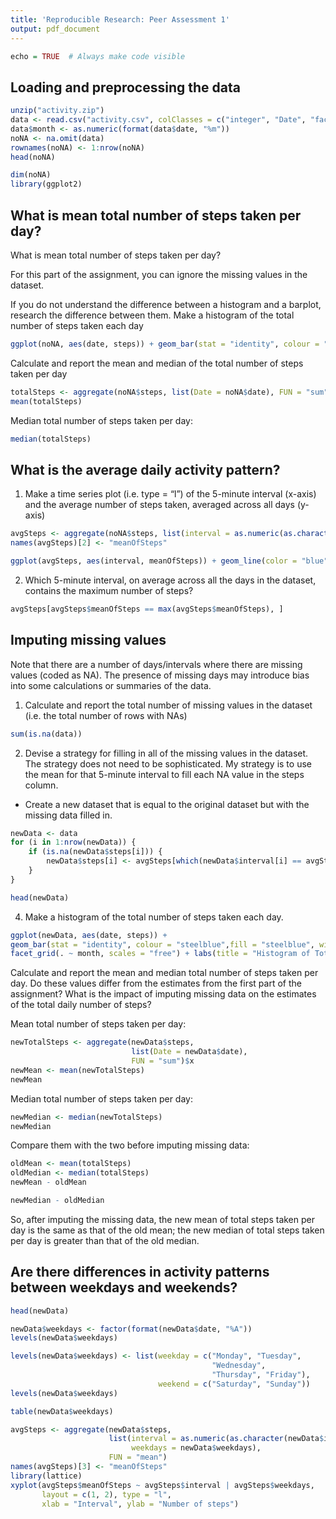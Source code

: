 ```yaml
---
title: 'Reproducible Research: Peer Assessment 1'
output: pdf_document
---
```

```r
echo = TRUE  # Always make code visible
```


## Loading and preprocessing the data
```r
unzip("activity.zip")
data <- read.csv("activity.csv", colClasses = c("integer", "Date", "factor"))
data$month <- as.numeric(format(data$date, "%m"))
noNA <- na.omit(data)
rownames(noNA) <- 1:nrow(noNA)
head(noNA)

```

```r
dim(noNA)
library(ggplot2)
```


## What is mean total number of steps taken per day?

What is mean total number of steps taken per day?

For this part of the assignment, you can ignore the missing values in the dataset.

If you do not understand the difference between a histogram and a barplot, research the difference between them. Make a histogram of the total number of steps taken each day

```r
ggplot(noNA, aes(date, steps)) + geom_bar(stat = "identity", colour = "blue", fill = "blue", width = 0.7) + facet_grid(. ~ month, scales = "free") + labs(title = "Histogram of Total Number of Steps Taken Each Day", x = "Date", y = "Total number of steps")
```

Calculate and report the mean and median of the total number of steps taken per day

```r
totalSteps <- aggregate(noNA$steps, list(Date = noNA$date), FUN = "sum")$x
mean(totalSteps)
```


Median total number of steps taken per day:

```r
median(totalSteps)
```


## What is the average daily activity pattern?
1. Make a time series plot (i.e. type = "l") of the 5-minute interval (x-axis) and the average number of steps taken, averaged across all days (y-axis)

```r
avgSteps <- aggregate(noNA$steps, list(interval = as.numeric(as.character(noNA$interval))), FUN = "mean")
names(avgSteps)[2] <- "meanOfSteps"

ggplot(avgSteps, aes(interval, meanOfSteps)) + geom_line(color = "blue", size = 0.8) + labs(title = "Time Series Plot of the 5-minute Interval", x = "5-minute intervals", y = "Average Number of Steps Taken")

```

2. Which 5-minute interval, on average across all the days in the dataset, contains the maximum number of steps?

```r
avgSteps[avgSteps$meanOfSteps == max(avgSteps$meanOfSteps), ]
```


## Imputing missing values

Note that there are a number of days/intervals where there are missing values (coded as NA). The presence of missing days may introduce bias into some calculations or summaries of the data.

1) Calculate and report the total number of missing values in the dataset (i.e. the total number of rows with NAs)


```r
sum(is.na(data))
```

2) Devise a strategy for filling in all of the missing values in the dataset. The strategy does not need to be sophisticated. 
My strategy is to use the mean for that 5-minute interval to fill each NA value in the steps column.

* Create a new dataset that is equal to the original dataset but with the missing data filled in.


```r
newData <- data 
for (i in 1:nrow(newData)) {
    if (is.na(newData$steps[i])) {
        newData$steps[i] <- avgSteps[which(newData$interval[i] == avgSteps$interval), ]$meanOfSteps
    }
}

head(newData)
```


4) Make a histogram of the total number of steps taken each day.

  ```r
ggplot(newData, aes(date, steps)) + 
geom_bar(stat = "identity", colour = "steelblue",fill = "steelblue", width = 0.7) + 
  facet_grid(. ~ month, scales = "free") + labs(title = "Histogram of Total Number of Steps Taken Each Day (no missing data)", x = "Date", y = "Total number of steps")
```

  
  
  Calculate and report the mean and median total number of steps taken per day. Do these values differ from the estimates from the first part of the assignment? What is the impact of imputing missing data on the estimates of the total daily number of steps?
  
  Mean total number of steps taken per day:

```r
newTotalSteps <- aggregate(newData$steps, 
                           list(Date = newData$date), 
                           FUN = "sum")$x
newMean <- mean(newTotalSteps)
newMean
```


Median total number of steps taken per day:

```r
newMedian <- median(newTotalSteps)
newMedian
```

Compare them with the two before imputing missing data:

```r
oldMean <- mean(totalSteps)
oldMedian <- median(totalSteps)
newMean - oldMean
```


```r
newMedian - oldMedian
```


So, after imputing the missing data, the new mean of total steps taken per day is the same as that of the old mean; the new median of total steps taken per day is greater than that of the old median.


## Are there differences in activity patterns between weekdays and weekends?

```r
head(newData)
```

```r
newData$weekdays <- factor(format(newData$date, "%A"))
levels(newData$weekdays)
```

```r
levels(newData$weekdays) <- list(weekday = c("Monday", "Tuesday",
                                             "Wednesday", 
                                             "Thursday", "Friday"),
                                 weekend = c("Saturday", "Sunday"))
levels(newData$weekdays)
```

```r
table(newData$weekdays)
```

```r
avgSteps <- aggregate(newData$steps, 
                      list(interval = as.numeric(as.character(newData$interval)), 
                           weekdays = newData$weekdays),
                      FUN = "mean")
names(avgSteps)[3] <- "meanOfSteps"
library(lattice)
xyplot(avgSteps$meanOfSteps ~ avgSteps$interval | avgSteps$weekdays, 
       layout = c(1, 2), type = "l", 
       xlab = "Interval", ylab = "Number of steps")
```
